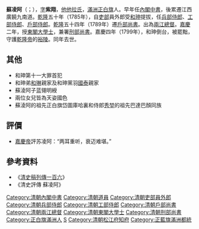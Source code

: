 {{Manchu name|[[他塔喇氏|他塔喇]]}}
'''蘇凌阿'''（{{lang-mnc|ᠰᡠᡵᡳᠩᡤᠠ|z=Suringga}}；{{bd|1717年||1799年||catIdx=S}}），[[表字|字]]'''紫翔'''，[[他他拉氏|他他拉氏]]，[[满洲|滿洲]][[正白旗|正白旗]]人。早年任[[内阁中书|內閣中書]]，後累遷江西廣饒九南道。[[乾隆|乾隆]]五十年（1785年），自[[吏部|吏部]]員外郎受[[和珅|和珅]]提拔，任[[兵部侍郎|兵部侍郎]]、[[工部侍郎|工部侍郎]]、[[户部侍郎|戶部侍郎]]。[[乾隆|乾隆]]五十四年（1789年）遷[[戶部尚書|戶部尚書]]。出為[[兩江總督|兩江總督]]。[[嘉慶|嘉慶]]二年，授[[东阁大学士|東閣大學士]]，兼署[[刑部尚书|刑部尚書]]。嘉慶四年（1799年），和珅倒台，被罷黜，守護[[乾隆帝|乾隆帝]]的[[清裕陵|裕陵]]。同年去世。

== 其他 ==
* 和珅第十一大罪首犯
* 和珅弟[[和琳|和琳]]親家及和珅黨羽[[國泰_(清朝)|國泰]]親家
* 蘇淩阿子蓝翎明綬
* 兩位女兒皆為天姿國色
* 蘇淩阿的祖先正白旗岱圖庫哈裏和侍郎[[秀堃|秀堃]]的祖先巴達巴顏同族

== 評價 ==
* [[嘉慶帝|嘉慶帝]]評苏凌阿：“两耳重听，衰迈难堪。”

== 參考資料 ==
*《[[s:清史稿/卷186|清史稿列傳一百六]]》
*《清史評傳 蘇凌阿》

{{start box}}
{{s-off}}
{{succession box|[[明亮|明亮]]|[[慶桂|慶桂]]|[[清朝刑部尚書列表|清朝刑部滿尚書]]|<small>乾隆五十七年正月甲午 - 嘉慶四年正月丁卯</small><br /><small>1791年2月16日 - 1799年2月13日</small>}}
{{end box}}
{{清朝人物小作品}}

{{DEFAULTSORT:Su}}
[[Category:清朝內閣中書|Category:清朝內閣中書]]
[[Category:清朝道員|Category:清朝道員]]
[[Category:清朝吏部員外郎|Category:清朝吏部員外郎]]
[[Category:清朝兵部侍郎|Category:清朝兵部侍郎]]
[[Category:清朝工部侍郎|Category:清朝工部侍郎]]
[[Category:清朝戶部尚書|Category:清朝戶部尚書]]
[[Category:清朝兩江總督|Category:清朝兩江總督]]
[[Category:清朝東閣大學士|Category:清朝東閣大學士]]
[[Category:清朝刑部尚書|Category:清朝刑部尚書]]
[[Category:正白旗滿洲人|Category:正白旗滿洲人]]
[[Category:他塔喇氏|S]]
[[Category:清朝松江府知府|Category:清朝松江府知府]]
[[Category:正藍旗滿洲都統|Category:正藍旗滿洲都統]]